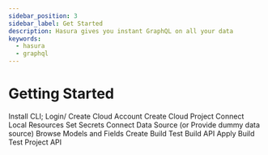 ```yaml
---
sidebar_position: 3
sidebar_label: Get Started
description: Hasura gives you instant GraphQL on all your data
keywords:
  - hasura
  - graphql
---
```


# Getting Started

Install CLI; Login/ Create Cloud Account
Create Cloud Project
Connect Local Resources
Set Secrets
Connect Data Source (or Provide dummy data source)
Browse Models and Fields
Create Build
Test Build API
Apply Build
Test Project API
